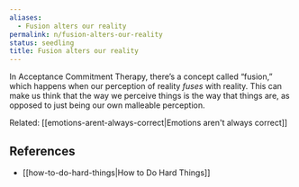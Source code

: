 ```yaml
---
aliases:
  - Fusion alters our reality
permalink: n/fusion-alters-our-reality
status: seedling
title: Fusion alters our reality
---
```

In Acceptance Commitment Therapy, there’s a concept called “fusion,” which happens when our perception of reality _fuses_ with reality. This can make us think that the way we perceive things is the way that things are, as opposed to just being our own malleable perception.

Related: [[emotions-arent-always-correct|Emotions aren't always correct]]

## References

- [[how-to-do-hard-things|How to Do Hard Things]]

